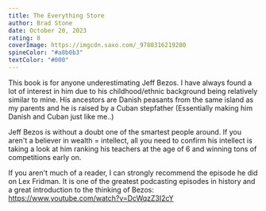 ```yaml
---
title: The Everything Store
author: Brad Stone
date: October 20, 2023
rating: 8
coverImage: https://imgcdn.saxo.com/_9780316219280 
spineColor: "#a8b0b3"
textColor: "#000"
---
```


This book is for anyone underestimating Jeff Bezos. I have always found a lot of interest in him due to his childhood/ethnic background being relatively similar to mine. His ancestors are Danish peasants from the same island as my parents and he is raised by a Cuban stepfather (Essentially making him Danish and Cuban just like me..) 

Jeff Bezos is without a doubt one of the smartest people around. If you aren't a believer in wealth = intellect, all you need to confirm his intellect is taking a look at him ranking his teachers at the age of 6 and winning tons of competitions early on.

If you aren't much of a reader, I can strongly recommend the episode he did on Lex Fridman. It is one of the greatest podcasting episodes in history and a great introduction to the thinking of Bezos: https://www.youtube.com/watch?v=DcWqzZ3I2cY
